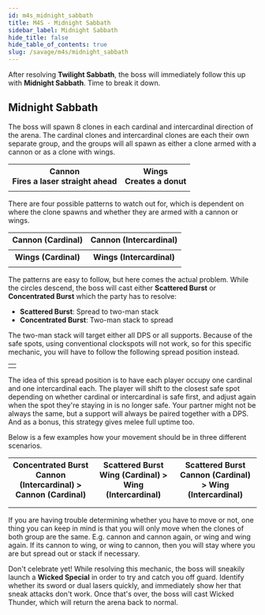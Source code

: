 ```yaml
---
id: m4s_midnight_sabbath
title: M4S - Midnight Sabbath
sidebar_label: Midnight Sabbath
hide_title: false
hide_table_of_contents: true
slug: /savage/m4s/midnight_sabbath
---
```


After resolving <strong>Twilight Sabbath</strong>, the boss will immediately follow this up with <strong>Midnight Sabbath</strong>. Time to break it down.

## Midnight Sabbath

The boss will spawn 8 clones in each cardinal and intercardinal direction of the arena. The cardinal clones and intercardinal clones are each their own separate group, and the groups will all spawn as either a clone armed with a cannon or as a clone with wings. 

<table width='50%'>
    <tr>
        <th>Cannon<br />Fires a laser straight ahead</th>
        <th>Wings<br />Creates a donut</th>
    </tr>
    <tr>
        <td><KittenAsset path='m4s/midnight_sabbath_gun_clone.png' /></td>
        <td><KittenAsset path='m4s/midnight_sabbath_wing_clone.png' /></td>
    </tr>
</table>

There are four possible patterns to watch out for, which is dependent on where the clone spawns and whether they are armed with a cannon or wings.

<table width='60%'>
    <tr>
        <th>Cannon (Cardinal)</th>
        <th>Cannon (Intercardinal)</th>
    </tr>
    <tr>
        <td><KittenAsset path='m4s/midnight_sabbath_gun_cardinal.png' /></td>
        <td><KittenAsset path='m4s/midnight_sabbath_gun_intercardinal.png' /></td>
    </tr>
    <tr>
        <th>Wings (Cardinal)</th>
        <th>Wings (Intercardinal)</th>
    </tr>
    <tr>
        <td><KittenAsset path='m4s/midnight_sabbath_wing_cardinal.png' /></td>
        <td><KittenAsset path='m4s/midnight_sabbath_wing_intercardinal.png' /></td>
    </tr>
</table>

The patterns are easy to follow, but here comes the actual problem. While the circles descend, the boss will cast either <strong>Scattered Burst</strong> or <strong>Concentrated Burst</strong> which the party has to resolve:
- **Scattered Burst**: Spread to two-man stack
- **Concentrated Burst**: Two-man stack to spread

The two-man stack will target either all DPS or all supports. Because of the safe spots, using conventional clockspots will not work, so for this specific mechanic, you will have to follow the following spread position instead.

<table width='50%'>
    <tr>
        <td><KittenAsset path='m4s/midnight_sabbath_positions.png' /></td>
    </tr>
</table>

The idea of this spread position is to have each player occupy one cardinal and one intercardinal each. The player will shift to the closest safe spot depending on whether cardinal or intercardinal is safe first, and adjust again when the spot they're staying in is no longer safe. Your partner might not be always the same, but a support will always be paired together with a DPS. And as a bonus, this strategy gives melee full uptime too.

<KittenAsset path='m4s/midnight_sabbath_example1.gif' />

Below is a few examples how your movement should be in three different scenarios.

<table>
    <tr>
        <th>Concentrated Burst<br />Cannon (Intercardinal) > Cannon (Cardinal)</th>
        <th>Scattered Burst<br />Wing (Cardinal) > Wing (Intercardinal)</th>
        <th>Scattered Burst<br />Cannon (Cardinal) > Wing (Intercardinal)</th>
    </tr>
    <tr>
        <td><KittenAsset path='m4s/midnight_sabbath_example1a.png' /></td>
        <td><KittenAsset path='m4s/midnight_sabbath_example2a.png' /></td>
        <td><KittenAsset path='m4s/midnight_sabbath_example1b.png' /></td>
    </tr>
    <tr>
        <td><KittenAsset path='m4s/midnight_sabbath_example1b.png' /></td>
        <td><KittenAsset path='m4s/midnight_sabbath_example2b.png' /></td>
        <td><KittenAsset path='m4s/midnight_sabbath_example2b.png' /></td>
    </tr>
</table>

If you are having trouble determining whether you have to move or not, one thing you can keep in mind is that you will only move when the clones of both group are the same. E.g. cannon and cannon again, or wing and wing again. If its cannon to wing, or wing to cannon, then you will stay where you are but spread out or stack if necessary.

Don't celebrate yet! While resolving this mechanic, the boss will sneakily launch a <strong>Wicked Special</strong> in order to try and catch you off guard. Identify whether its sword or dual lasers quickly, and immediately show her that sneak attacks don't work. Once that's over, the boss will cast <Raidwide>Wicked Thunder</Raidwide>, which will return the arena back to normal.